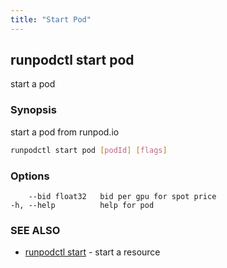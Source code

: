 ```yaml
---
title: "Start Pod"
---
```


## runpodctl start pod

start a pod

### Synopsis

start a pod from runpod.io

```sh
runpodctl start pod [podId] [flags]
```

### Options

```text
    --bid float32   bid per gpu for spot price
-h, --help          help for pod
```

### SEE ALSO

* [runpodctl start](/runpodctl/reference/runpodctl_start) - start a resource
